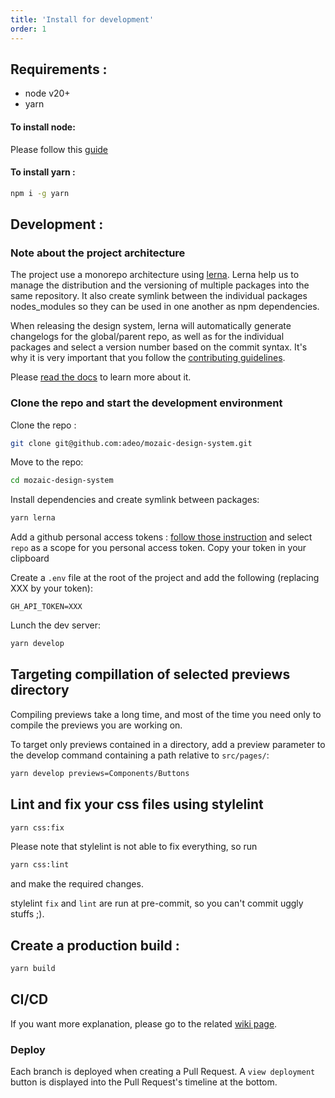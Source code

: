 ```yaml
---
title: 'Install for development'
order: 1
---
```


## Requirements :

- node v20+
- yarn

#### To install node:

Please follow this [guide](https://nodejs.org/en/download/package-manager/)

#### To install yarn :

```bash
npm i -g yarn
```

## Development :

### Note about the project architecture

The project use a monorepo architecture using [lerna](https://github.com/lerna/lerna/).
Lerna help us to manage the distribution and the versioning of multiple packages into the same repository.
It also create symlink between the individual packages nodes_modules so they can be used in one another as npm dependencies.

When releasing the design system, lerna will automatically generate changelogs for the global/parent repo, as well as for the individual packages and select a version number based on the commit syntax. It's why it is very important that you follow the [contributing guidelines](/contributing/developers/git-conventions/).

Please [read the docs](https://github.com/lerna/lerna/) to learn more about it.

### Clone the repo and start the development environment

Clone the repo :

```bash
git clone git@github.com:adeo/mozaic-design-system.git
```

Move to the repo:

```bash
cd mozaic-design-system
```

Install dependencies and create symlink between packages:

```bash
yarn lerna
```

Add a github personal access tokens :
[follow those instruction](https://help.github.com/en/articles/creating-a-personal-access-token-for-the-command-line) and select `repo` as a scope for you personal access token.
Copy your token in your clipboard

Create a `.env` file at the root of the project and add the following (replacing XXX by your token):

```
GH_API_TOKEN=XXX
```

Lunch the dev server:

```bash
yarn develop
```

## Targeting compillation of selected previews directory

Compiling previews take a long time, and most of the time you need only to compile the previews you are working on.

To target only previews contained in a directory, add a preview parameter to the develop command containing a path relative to `src/pages/`:

```bash
yarn develop previews=Components/Buttons
```

## Lint and fix your css files using stylelint

```bash
yarn css:fix
```

Please note that stylelint is not able to fix everything, so run

```bash
yarn css:lint
```

and make the required changes.

stylelint `fix` and `lint` are run at pre-commit, so you can't commit uggly stuffs ;).

## Create a production build :

```bash
yarn build
```

## CI/CD

If you want more explanation, please go to the related [wiki page](https://github.com/adeo/mozaic-design-system/wiki/CI-CD).

### Deploy

Each branch is deployed when creating a Pull Request. A `view deployment` button is displayed into the Pull Request's timeline at the bottom.
